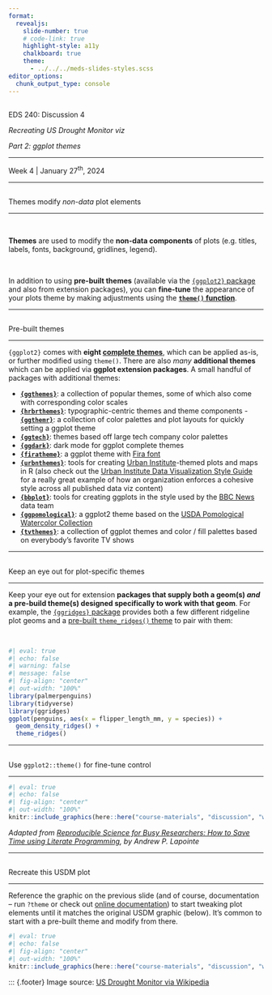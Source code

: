 ```yaml
---
format: 
  revealjs:
    slide-number: true
    # code-link: true
    highlight-style: a11y
    chalkboard: true
    theme: 
      - ../../../meds-slides-styles.scss
editor_options: 
  chunk_output_type: console
---
```


## {#title-slide data-menu-title="Title Slide" background="#047C91"} 

[EDS 240: Discussion 4]{.custom-title}

[*Recreating US Drought Monitor viz*]{.custom-subtitle}

[*Part 2: ggplot themes*]{.custom-subtitle2}

<hr class="hr-dark-blue">

[Week 4 | January 27^th^, 2024]{.custom-subtitle3}

---

## {#ggplot-theme data-menu-title="ggplot theme"}

[Themes modify *non-data* plot elements]{.slide-title}

<hr>

<br>

::: {.body-text-m}
**Themes** are used to modify the **non-data components** of plots (e.g. titles, labels, fonts, background, gridlines, legend).

<br>

In addition to using **pre-built themes** (available via the [`{ggplot2}` package](https://ggplot2.tidyverse.org/reference/ggtheme.html){target="_blank"} and also from extension packages), you can **fine-tune** the appearance of your plots theme by making adjustments using the **[`theme()` function](https://ggplot2.tidyverse.org/reference/theme.html){target="_blank"}**.
:::

---

## {#prebuilt-themes data-menu-title="Pre-built themes"}

[Pre-built themes]{.slide-title}

<hr>

`{ggplot2}` comes with **eight [complete themes](https://ggplot2.tidyverse.org/reference/ggtheme.html){target="_blank"}**, which can be applied as-is, or further modified using `theme()`. There are also *many* **additional themes** which can be applied via **ggplot extension packages**. A small handful of packages with additional themes:

- [**[`{ggthemes}`](https://jrnold.github.io/ggthemes/){target="_blank"}**: a collection of popular themes, some of which also come with corresponding color scales]{.body-text-s}
- [**[`{hrbrthemes}`](https://cinc.rud.is/web/packages/hrbrthemes/index.html){target="_blank"}**: typographic-centric themes and theme components]{.body-text-s}
-[ **[`{ggthemr}`](https://github.com/Mikata-Project/ggthemr){target="_blank"}**: a collection of color palettes and plot layouts for quickly setting a ggplot theme]{.body-text-s}
- [**[`{ggtech}`](https://github.com/ricardo-bion/ggtech){target="_blank"}**: themes based off large tech company color palettes]{.body-text-s}
- [**[`{ggdark}`](https://github.com/nsgrantham/ggdark){target="_blank"}**: dark mode for ggplot complete themes]{.body-text-s}
- [**[`{firatheme}`](https://github.com/vankesteren/firatheme){target="_blank"}**: a ggplot theme with [Fira font](https://fonts.google.com/?query=fira){target="_blank"}]{.body-text-s}
- [**[`{urbnthemes}`](https://urbaninstitute.github.io/urbnthemes/index.html){target="_blank"}**: tools for creating [Urban Institute](https://www.urban.org/){target="_blank"}-themed plots and maps in R (also check out the [Urban Institute Data Visualization Style Guide](https://urbaninstitute.github.io/graphics-styleguide/){target="_blank"} for a really great example of how an organization enforces a cohesive style across all published data viz content)]{.body-text-s}
- [**[`{bbplot}`](https://github.com/bbc/bbplot/){target="_blank"}**: tools for creating ggplots in the style used by the [BBC News](https://www.bbc.com/news) data team]{.body-text-s}
- [**[`{ggpomological}`](https://www.garrickadenbuie.com/project/ggpomological/){target="_blank"}**: a ggplot2 theme based on the [USDA Pomological Watercolor Collection](https://search.nal.usda.gov/discovery/collectionDiscovery?vid=01NAL_INST:MAIN&collectionId=81279629860007426)]{.body-text-s}
- [**[`{tvthemes}`](https://ryo-n7.github.io/2019-05-16-introducing-tvthemes-package/){target="_blank"}**: a collection of ggplot themes and color / fill palettes based on everybody's favorite TV shows]{.body-text-s}

---

## {#plot-specific-themes data-menu-title="Plot-specific themes"}

[Keep an eye out for plot-specific themes]{.slide-title}

<hr>

Keep your eye out for extension **packages that supply both a geom(s) *and* a pre-build theme(s) designed specifically to work with that geom**. For example, the [`{ggridges}` package](https://wilkelab.org/ggridges/index.html){target="_blank"} provides both a few different ridgeline plot geoms and a [pre-built `theme_ridges()` theme](https://wilkelab.org/ggridges/articles/introduction.html#themes){target="_blank"} to pair with them:

<br>

```r
#| eval: true
#| echo: false
#| warning: false
#| message: false
#| fig-align: "center"
#| out-width: "100%"
library(palmerpenguins)
library(tidyverse)
library(ggridges)
ggplot(penguins, aes(x = flipper_length_mm, y = species)) +
  geom_density_ridges() +
  theme_ridges()
```


--- 

## {#theme data-menu-title="theme()"}

[Use `ggplot2::theme()` for fine-tune control]{.slide-title2}

<hr>

```r
#| eval: true
#| echo: false
#| fig-align: "center"
#| out-width: "100%"
knitr::include_graphics(here::here("course-materials", "discussion", "week4", "images", "ggplot-theme.png"))
```

::: {.footer}
*Adapted from [Reproducible Science for Busy Researchers: How to Save Time using Literate Programming](https://bookdown.org/alapo/learnr/data-visualisation.html#anatomy-of-a-ggplot){target="_blank"}, by Andrew P. Lapointe*
:::

---

## {#recreate-plot data-menu-title="Recreate plot"}

[Recreate this USDM plot]{.slide-title}

<hr>

Reference the graphic on the previous slide (and of course, documentation -- run `?theme` or check out [online documentation](https://ggplot2.tidyverse.org/reference/theme.html){target="_blank"}) to start tweaking plot elements until it matches the original USDM graphic (below). It's common to start with a pre-built theme and modify from there. 

```r
#| eval: true
#| echo: false
#| fig-align: "center"
#| out-width: "100%"
knitr::include_graphics(here::here("course-materials", "discussion", "week2", "images", "usdm.png"))
```

::: {.footer}
Image source: [US Drought Monitor via Wikipedia](https://en.wikipedia.org/wiki/Droughts_in_California){target="_blank"}
